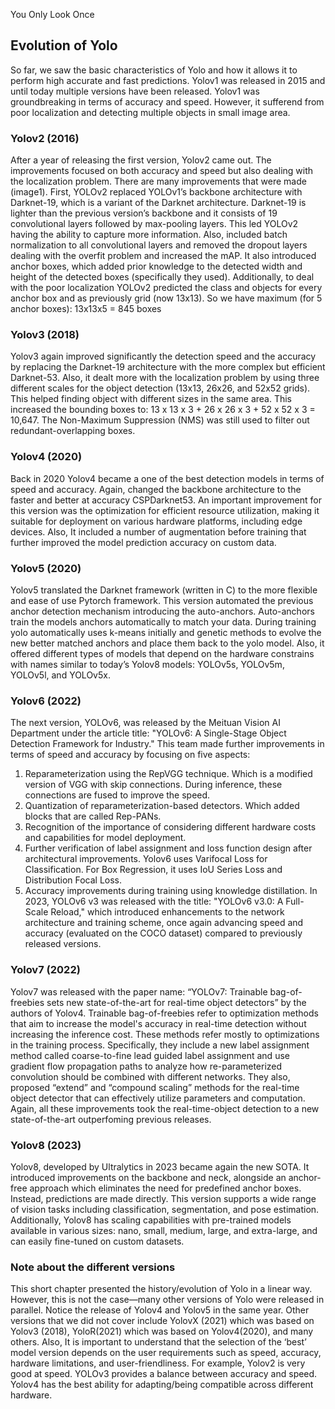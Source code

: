 You Only Look Once

<!--  
- [x]  YOLOv2 and YOLOv3
- [x]  YOLOv4, YOLOv5
- [x]  YOLOv6-YOLOv7
- [ ]  YOLOv8-Yolov9
Additional checks:
- [ ] Add comment about licences difference between (up to) Yolov4 and rest
- [ ] Recheck Yolov4 and Yolov5
- [ ] Add in the introduction the the evolution of yolo is not a linear story.
-->

## Evolution of Yolo

So far, we saw the basic characteristics of Yolo and how it allows it to perform high accurate and fast predictions. Yolov1 was released in 2015 and until today multiple versions have been released. 
Yolov1 was groundbreaking in terms of accuracy and speed. However, it sufferend from poor localization and detecting multiple objects in small image area. 

### **Yolov2 (2016)** 

After a year of releasing the first version, Yolov2 came out. The improvements focused on both accuracy and speed but also dealing with the localization problem. There are many improvements that were made (image1).  First, YOLOv2 replaced YOLOv1’s backbone architecture with Darknet-19, which is a variant of the Darknet architecture. Darknet-19 is lighter than the previous version’s backbone and it consists of 19 convolutional layers followed by max-pooling layers. This led YOLOv2 having the ability to capture more information. Also, included batch normalization to all convolutional layers and removed the dropout layers dealing with the overfit problem and increased the mAP. It also introduced anchor boxes, which added prior knowledge to the detected width and height of the detected boxes (specifically they used). Additionally, to deal with the poor localization YOLOv2 predicted the class and objects for every anchor box and as previously grid (now 13x13). So we have maximum (for 5 anchor boxes): 13x13x5 = 845 boxes


### **Yolov3 (2018)**

Yolov3 again improved significantly the detection speed and the accuracy by replacing the Darknet-19 architecture with the more complex but efficient Darknet-53. Also, it dealt more with the localization problem by using three different scales for the object detection (13x13, 26x26, and 52x52 grids). This helped finding object with different sizes in the same area. This increased the bounding boxes to: 13 x 13 x 3 + 26 x 26 x 3 + 52 x 52 x 3 = 10,647. The Non-Maximum Suppression (NMS) was still used to filter out redundant-overlapping boxes.


### **Yolov4 (2020)**

Back in 2020 Yolov4 became a one of the best detection models in terms of speed and accuracy. Again, changed the backbone architecture to the faster and better at accuracy CSPDarknet53. An important improvement for this version was the optimization for efficient resource utilization, making it suitable for deployment on various hardware platforms, including edge devices. Also, It included a number of augmentation before training that further improved the model prediction accuracy on custom data.


### **Yolov5 (2020)**

Yolov5 translated the Darknet framework (written in C) to the more flexible and ease of use Pytorch framework. This version automated the previous anchor detection mechanism introducing the auto-anchors. Auto-anchors train the models anchors automatically to match your data. During training yolo automatically uses k-means initially and genetic methods to evolve the new better matched anchors and place them back to the yolo model. Also, it offered different types of models that depend on the hardware constrains with names similar to today’s Yolov8 models: YOLOv5s, YOLOv5m, YOLOv5l, and YOLOv5x.

### **Yolov6 (2022)**

The next version, YOLOv6, was released by the Meituan Vision AI Department under the article title: "YOLOv6: A Single-Stage Object Detection Framework for Industry." This team made further improvements in terms of speed and accuracy by focusing on five aspects:
1) Reparameterization using the RepVGG technique. Which is a modified version of VGG with skip connections. During inference, these connections are fused to improve the speed.
2) Quantization of reparameterization-based detectors. Which added blocks that are called Rep-PANs.
3) Recognition of the importance of considering different hardware costs and capabilities for model deployment.
4) Further verification of label assignment and loss function design after architectural improvements. Yolov6 uses Varifocal Loss for Classification. For Box Regression, it uses IoU Series Loss and Distribution Focal Loss.
5) Accuracy improvements during training using knowledge distillation.
In 2023, YOLOv6 v3 was released with the title: "YOLOv6 v3.0: A Full-Scale Reload," which introduced enhancements to the network architecture and training scheme, once again advancing speed and accuracy (evaluated on the COCO dataset) compared to previously released versions.

### **Yolov7 (2022)**
Yolov7 was released with the paper name: “YOLOv7: Trainable bag-of-freebies sets new state-of-the-art for real-time object detectors” by the authors of Yolov4. Trainable bag-of-freebies refer to optimization methods that aim to increase the model's accuracy in real-time detection without increasing the inference cost. These methods refer mostly to optimizations in the training process. Specifically, they include a new label assignment method called coarse-to-fine lead guided label assignment and use gradient flow propagation paths to analyze how re-parameterized convolution should be combined with different networks. They also, proposed  “extend” and “compound scaling” methods for the real-time object detector that can effectively utilize parameters and computation. Again, all these improvements took the real-time-object detection to a new state-of-the-art outperfoming previous releases.

### **Yolov8 (2023)**

Yolov8, developed by Ultralytics in 2023 became again the new SOTA. It introduced improvements on the backbone and neck, alongside an anchor-free approach which eliminates the need for predefined anchor boxes. Instead, predictions are made directly. This version supports a wide range of vision tasks including classification, segmentation, and pose estimation. Additionally, Yolov8 has scaling capabilities with pre-trained models available in various sizes: nano, small, medium, large, and extra-large, and can easily fine-tuned on custom datasets. 

### **Note about the different versions**


This short chapter presented the history/evolution of Yolo in a linear way. However, this is not the case—many other versions of Yolo were released in parallel. Notice the release of Yolov4 and Yolov5 in the same year. Other versions that we did not cover include YolovX (2021) which was based on Yolov3 (2018), YoloR(2021) which was based on Yolov4(2020), and many others.
Also, It is important to understand that the selection of the ‘best’ model version depends on the user requirements such as speed, accuracy, hardware limitations, and user-friendliness. For example, Yolov2 is very good at speed. YOLOv3 provides a balance between accuracy and speed. Yolov4 has the best ability for adapting/being compatible across different hardware.
